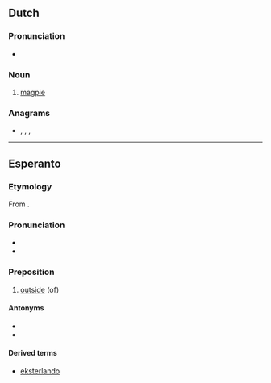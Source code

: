 ==Dutch==

===Pronunciation===
* {{audio|Nl-ekster.ogg|audio|lang=nl}}

===Noun===
{{nl-noun|m|-s|ekstertje}}

# [[magpie]]

===Anagrams===
* {{l|nl|kreest}}, {{l|nl|sterke}}, {{l|nl|streek}}, {{l|nl|streke}}

----

==Esperanto==

=== Etymology ===

From {{der|eo|la|extra}}.

=== Pronunciation ===

* {{IPA|/ekˈster/|lang=eo}}
* {{hyphenation|ek|ster|lang=eo}}

===Preposition===
{{head|eo|preposition}}

# [[outside]] (of)

====Antonyms====
* {{l|eo|ene}}
* {{l|eo|malekster}}

====Derived terms====
* [[eksterlando]]

{{eo BRO|1}}